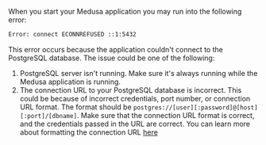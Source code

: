 When you start your Medusa application you may run into the following error:

```bash
Error: connect ECONNREFUSED ::1:5432
```

This error occurs because the application couldn't connect to the PostgreSQL database. The issue could be one of the following:

1. PostgreSQL server isn't running. Make sure it's always running while the Medusa application is running.
2. The connection URL to your PostgreSQL database is incorrect. This could be because of incorrect credentials, port number, or connection URL format. The format should be `postgres://[user][:password]@[host][:port]/[dbname]`. Make sure that the connection URL format is correct, and the credentials passed in the URL are correct. You can learn more about formatting the connection URL [here](!docs!/learn/configurations/medusa-config#databaseUrl)
